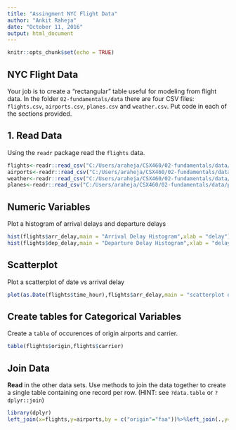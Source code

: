 ---
title: "Assingment NYC Flight Data"
author: "Ankit Raheja"
date: "October 11, 2016"
output: html_document
---

```{r setup, include=FALSE}
knitr::opts_chunk$set(echo = TRUE)
```

## NYC Flight Data

Your job is to create a "rectangular" table useful for modeling from flight data. In the folder `02-fundamentals/data` there are four CSV files: `flights.csv`, `airports.csv`, `planes.csv` and `weather.csv`.  Put code in each of the sections provided.

## 1. Read Data

Using the `readr` package read the `flights` data.

```{r}
flights<-readr::read_csv("C:/Users/araheja/CSX460/02-fundamentals/data/flights.csv")
airports<-readr::read_csv("C:/Users/araheja/CSX460/02-fundamentals/data/airports.csv")
weather<-readr::read_csv("C:/Users/araheja/CSX460/02-fundamentals/data/weather.csv")
planes<-readr::read_csv("C:/Users/araheja/CSX460/02-fundamentals/data/planes.csv")

```

## Numeric Variables  

Plot a histogram of arrival delays and departure delays 

```{r}
hist(flights$arr_delay,main = "Arrival Delay Histogram",xlab = "delay")
hist(flights$dep_delay,main = "Departure Delay Histogram",xlab = "delay")

```

## Scatterplot

Plot a scatterplot of date vs arrival delay 

```{r}
plot(as.Date(flights$time_hour),flights$arr_delay,main = "scatterplot of date vs arrival delay",xlab = "Date",ylab = "Time")
```



## Create tables for Categorical Variables

Create a `table` of occurences of origin airports and carrier.

```{r}
table(flights$origin,flights$carrier)

```


## Join Data

**Read** in the other data sets. Use methods to join the data together to create a single table containing one record per row.  (HINT: see `?data.table` or `?dplyr::join`)

```{r}
library(dplyr)
left_join(x=flights,y=airports,by = c("origin"="faa"))%>%left_join(.,y=airports,by = c("dest"="faa"))%>%left_join(.,y=planes,by = c("tailnum"="tailnum"))%>%left_join(.,y=weather,by = c("month", "day", "origin", "hour"))

```




